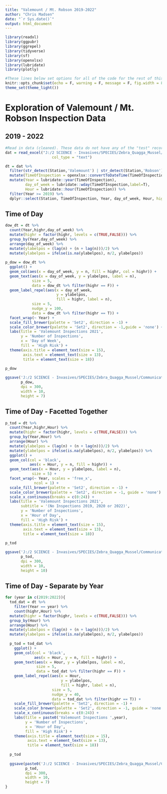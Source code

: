 ```yaml
---
title: "Valemount / Mt. Robson 2019-2022"
author: "Chris Madsen"
date: "`r Sys.date()`"
output: html_document
---
```


```r
library(readxl)
library(ggpubr)
library(ggrepel)
library(tidyverse)
library(sf)
library(openxlsx)
library(lubridate)
library(plotly)

#These lines below set options for all of the code for the rest of this script. You probably don't need to change any of these.
knitr::opts_chunk$set(echo = F, warning = F, message = F, fig.width = 8, fig.height = 4)
theme_set(theme_light())
```

# Exploration of Valemount / Mt. Robson Inspection Data
## 2019 - 2022

```r
#Read in data (cleaned). These data do not have any of the "test" records from metabase.
dat = read_excel("J:/2 SCIENCE - Invasives/SPECIES/Zebra_Quagga_Mussel/Operations/Watercraft Inspection Data/Multiyear data/WatercraftInspectionData_AllYears_Selected_Columns.xlsx",
                     col_type = "text")
```

```r
dt = dat %>% 
  filter(str_detect(Station,'Valemount') | str_detect(Station,'Robson')) %>% 
  mutate(TimeOfInspection = openxlsx::convertToDateTime(TimeOfInspection)) %>% 
  mutate(Year = lubridate::year(TimeOfInspection),
         day_of_week = lubridate::wday(TimeOfInspection,label=T),
         Hour = lubridate::hour(TimeOfInspection)) %>% 
  filter(Year >= 2019) %>% 
  dplyr::select(Station, TimeOfInspection, Year, day_of_week, Hour, highr = High_Risk_AIS_Ind)
```

## Time of Day

```r
dow_dt = dt %>% 
  count(Year,highr,day_of_week) %>% 
  mutate(highr = factor(highr, levels = c(TRUE,FALSE))) %>% 
  group_by(Year,day_of_week) %>% 
  arrange(day_of_week) %>% 
  mutate(ylabelpos = (lag(n) + (n + lag(n)))/2) %>% 
  mutate(ylabelpos = ifelse(is.na(ylabelpos), n/2, ylabelpos)) 
  
p_dow = dow_dt %>% 
  ggplot() + 
  geom_col(aes(x = day_of_week, y = n, fill = highr, col = highr)) +
  geom_text(aes(x = day_of_week, y = ylabelpos, label = n),
            size = 5,
            data = dow_dt %>% filter(highr == F)) +
  geom_label_repel(aes(x = day_of_week, 
                       y = ylabelpos,
                       fill = highr, label = n),
            size = 5,
            nudge_y = 100,
            data = dow_dt %>% filter(highr == T)) +
  facet_wrap(~ Year) +
  scale_fill_brewer(palette = 'Set2', direction = -1) + 
  scale_color_brewer(palette = 'Set2', direction = -1,guide = 'none') +
  labs(title = 'Valemount Inspections 2021',
       y = 'Number of Inspections',
       x = 'Day of Week',
       fill = 'High Risk') + 
  theme(axis.title = element_text(size = 15),
        axis.text = element_text(size = 13),
        title = element_text(size = 18))
  
p_dow

ggsave('J:/2 SCIENCE - Invasives/SPECIES/Zebra_Quagga_Mussel/Communications/Inspection data reporting/Final report/2022/Extra Figures/Valemount_DayOfWeek.png',
       p_dow,
       dpi = 300,
       width = 10,
       height = 7)
```

## Time of Day - Facetted Together

```r
p_tod = dt %>% 
  count(Year,highr,Hour) %>% 
  mutate(highr = factor(highr, levels = c(TRUE,FALSE))) %>% 
  group_by(Year,Hour) %>% 
  arrange(Hour) %>% 
  mutate(ylabelpos = (lag(n) + (n + lag(n)))/2) %>%
  mutate(ylabelpos = ifelse(is.na(ylabelpos), n/2, ylabelpos)) %>%
  ggplot() + 
  geom_col(col = 'black',
           aes(x = Hour, y = n, fill = highr)) +
  geom_text(aes(x = Hour, y = ylabelpos, label = n),
            size = 5) +
  facet_wrap(~ Year, scales = 'free_x',
             ncol = 1) + 
  scale_fill_brewer(palette = 'Set2', direction = -1) + 
  scale_color_brewer(palette = 'Set2', direction = -1, guide = 'none') + 
  scale_x_continuous(breaks = c(0:24)) +
  labs(title = 'Valemount Inspections 2021',
       subtitle = '(No Inspections 2019, 2020 or 2022)',
       y = 'Number of Inspections',
       x = 'Hour of Day',
       fill = 'High Risk') + 
  theme(axis.title = element_text(size = 15),
        axis.text = element_text(size = 13),
        title = element_text(size = 18))
  
p_tod

ggsave('J:/2 SCIENCE - Invasives/SPECIES/Zebra_Quagga_Mussel/Communications/Inspection data reporting/Final report/2022/Extra Figures/Valemount_TimeOfDay.png',
       p_tod,
       dpi = 300,
       width = 10,
       height = 10)
```

## Time of Day - Separate by Year

```r
for (year in c(2019:2022)){
  tod_dat = dt %>% 
    filter(Year == year) %>% 
    count(highr,Hour) %>% 
  mutate(highr = factor(highr, levels = c(TRUE,FALSE))) %>% 
  group_by(Hour) %>% 
  arrange(Hour) %>% 
  mutate(ylabelpos = (lag(n) + (n + lag(n)))/2) %>%
  mutate(ylabelpos = ifelse(is.na(ylabelpos), n/2, ylabelpos))
  
  p_tod = tod_dat %>% 
    ggplot() + 
    geom_col(col = 'black',
             aes(x = Hour, y = n, fill = highr)) +
    geom_text(aes(x = Hour, y = ylabelpos, label = n),
              size = 5,
              data = tod_dat %>% filter(highr == F)) +
    geom_label_repel(aes(x = Hour, 
                         y = ylabelpos,
                         fill = highr, label = n),
                     size = 5,
                     nudge_y = 40,
                     data = tod_dat %>% filter(highr == T)) +
    scale_fill_brewer(palette = 'Set2', direction = -1) + 
    scale_color_brewer(palette = 'Set2', direction = -1, guide = 'none') +
    scale_x_continuous(breaks = c(0:24)) +
    labs(title = paste0('Valemount Inspections ',year),
         y = 'Number of Inspections',
         x = 'Hour of Day',
         fill = 'High Risk') + 
    theme(axis.title = element_text(size = 15),
          axis.text = element_text(size = 13),
          title = element_text(size = 18))
  
  p_tod
  
  ggsave(paste0('J:/2 SCIENCE - Invasives/SPECIES/Zebra_Quagga_Mussel/Communications/Inspection data reporting/Final report/2022/Extra Figures/Valemount_TimeOfDay_',year,'.png'),
         p_tod,
         dpi = 300,
         width = 10,
         height = 7)
}
```
